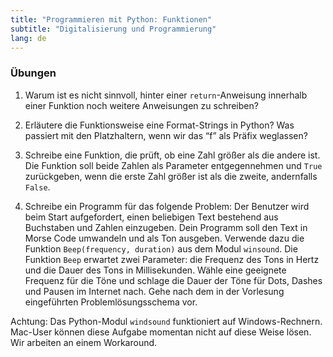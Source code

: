 ```yaml
---
title: "Programmieren mit Python: Funktionen"
subtitle: "Digitalisierung und Programmierung"
lang: de
---
```


### Übungen

1.  Warum ist es nicht sinnvoll, hinter einer `return`-Anweisung innerhalb einer Funktion noch weitere Anweisungen zu schreiben?

2.  Erläutere die Funktionsweise eine Format-Strings in Python? Was passiert mit den Platzhaltern, wenn wir das "f" als Präfix weglassen?

3.  Schreibe eine Funktion, die prüft, ob eine Zahl größer als die andere ist. Die Funktion soll beide Zahlen als Parameter entgegennehmen und `True` zurückgeben, wenn die erste Zahl größer ist als die zweite, andernfalls `False`.

4.  Schreibe ein Programm für das folgende Problem: Der Benutzer wird beim Start aufgefordert, einen beliebigen Text bestehend aus Buchstaben und Zahlen einzugeben. Dein Programm soll den Text in Morse Code umwandeln und als Ton ausgeben. Verwende dazu die Funktion `Beep(frequency, duration)` aus dem Modul `winsound`. Die Funktion `Beep` erwartet zwei Parameter: die Frequenz des Tons in Hertz und die Dauer des Tons in Millisekunden. Wähle eine geeignete Frequenz für die Töne und schlage die Dauer der Töne für Dots, Dashes und Pausen im Internet nach. Gehe nach dem in der Vorlesung eingeführten Problemlösungsschema vor.

\vspace{1.5em}

::: callout-warning
Achtung: Das Python-Modul `windsound` funktioniert auf Windows-Rechnern. Mac-User können diese Aufgabe momentan nicht auf diese Weise lösen. Wir arbeiten an einem Workaround.
:::
